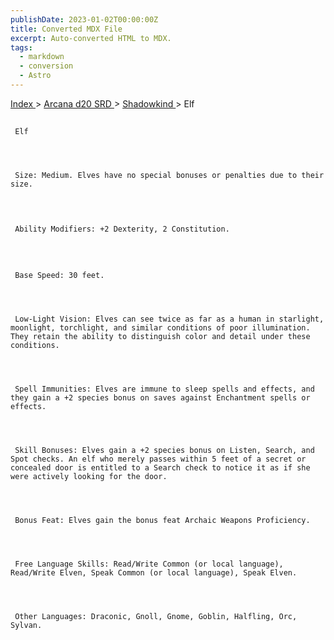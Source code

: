 ```yaml
---
publishDate: 2023-01-02T00:00:00Z
title: Converted MDX File
excerpt: Auto-converted HTML to MDX.
tags:
  - markdown
  - conversion
  - Astro
---
```


[
Index
](-index) >
[
Arcana d20 SRD
](arcana-d20-srd-index) >
[
Shadowkind
](arcana-d20-srd-shadowkind-index) > Elf

##

     Elf




     Size: Medium. Elves have no special bonuses or penalties due to their size.




     Ability Modifiers: +2 Dexterity, 2 Constitution.




     Base Speed: 30 feet.




     Low-Light Vision: Elves can see twice as far as a human in starlight, moonlight, torchlight, and similar conditions of poor illumination. They retain the ability to distinguish color and detail under these conditions.




     Spell Immunities: Elves are immune to sleep spells and effects, and they gain a +2 species bonus on saves against Enchantment spells or effects.




     Skill Bonuses: Elves gain a +2 species bonus on Listen, Search, and Spot checks. An elf who merely passes within 5 feet of a secret or concealed door is entitled to a Search check to notice it as if she were actively looking for the door.




     Bonus Feat: Elves gain the bonus feat Archaic Weapons Proficiency.




     Free Language Skills: Read/Write Common (or local language), Read/Write Elven, Speak Common (or local language), Speak Elven.




     Other Languages: Draconic, Gnoll, Gnome, Goblin, Halfling, Orc, Sylvan.
